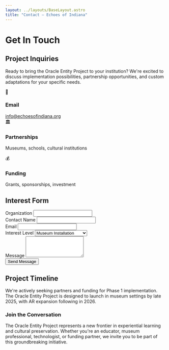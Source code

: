 ```yaml
---
layout: ../layouts/BaseLayout.astro
title: "Contact — Echoes of Indiana"
---
```



<NavBar />

<div class="max-w-4xl mx-auto px-4 py-16">

# Get In Touch

<div class="grid md:grid-cols-2 gap-12">

<div>

## Project Inquiries

Ready to bring the Oracle Entity Project to your institution? We're excited to discuss implementation possibilities, partnership opportunities, and custom adaptations for your specific needs.

<div class="space-y-6 mt-8">
  <div class="flex items-center space-x-4">
    <div class="w-12 h-12 bg-brand-teal/20 rounded-full flex items-center justify-center">
      <span class="text-brand-teal text-xl">📧</span>
    </div>
    <div>
      <h3 class="font-bold text-brand-teal">Email</h3>
      <a href="mailto:info@echoesofindiana.org" class="text-brand-amber hover:text-brand-magenta transition-colors">
        info@echoesofindiana.org
      </a>
    </div>
  </div>
  
  <div class="flex items-center space-x-4">
    <div class="w-12 h-12 bg-brand-magenta/20 rounded-full flex items-center justify-center">
      <span class="text-brand-magenta text-xl">🏛️</span>
    </div>
    <div>
      <h3 class="font-bold text-brand-magenta">Partnerships</h3>
      <p class="text-gray-300">Museums, schools, cultural institutions</p>
    </div>
  </div>
  
  <div class="flex items-center space-x-4">
    <div class="w-12 h-12 bg-brand-amber/20 rounded-full flex items-center justify-center">
      <span class="text-brand-amber text-xl">💰</span>
    </div>
    <div>
      <h3 class="font-bold text-brand-amber">Funding</h3>
      <p class="text-gray-300">Grants, sponsorships, investment</p>
    </div>
  </div>
</div>

</div>

<div class="bg-brand-navy/30 rounded-lg border border-brand-teal/20 p-6">

## Interest Form

<!--
Embedded Google Form would go here:
<iframe src="https://docs.google.com/forms/d/e/YOUR_FORM_ID/viewform?embedded=true" width="100%" height="600" frameborder="0" marginheight="0" marginwidth="0">Loading…</iframe>
-->

<form class="space-y-4">
  <div>
    <label class="block text-sm font-medium text-brand-teal mb-2">Organization</label>
    <input type="text" class="w-full px-3 py-2 bg-brand-navy border border-brand-teal/30 rounded focus:outline-none focus:border-brand-teal text-white" />
  </div>
  
  <div>
    <label class="block text-sm font-medium text-brand-teal mb-2">Contact Name</label>
    <input type="text" class="w-full px-3 py-2 bg-brand-navy border border-brand-teal/30 rounded focus:outline-none focus:border-brand-teal text-white" />
  </div>
  
  <div>
    <label class="block text-sm font-medium text-brand-teal mb-2">Email</label>
    <input type="email" class="w-full px-3 py-2 bg-brand-navy border border-brand-teal/30 rounded focus:outline-none focus:border-brand-teal text-white" />
  </div>
  
  <div>
    <label class="block text-sm font-medium text-brand-teal mb-2">Interest Level</label>
    <select class="w-full px-3 py-2 bg-brand-navy border border-brand-teal/30 rounded focus:outline-none focus:border-brand-teal text-white">
      <option>Museum Installation</option>
      <option>Educational Partnership</option>
      <option>Technology Licensing</option>
      <option>Custom Development</option>
      <option>Funding Opportunity</option>
    </select>
  </div>
  
  <div>
    <label class="block text-sm font-medium text-brand-teal mb-2">Message</label>
    <textarea rows="4" class="w-full px-3 py-2 bg-brand-navy border border-brand-teal/30 rounded focus:outline-none focus:border-brand-teal text-white resize-none"></textarea>
  </div>
  
  <button type="submit" class="w-full bg-brand-teal hover:bg-brand-magenta text-brand-navy font-bold py-3 px-4 rounded transition-colors">
    Send Message
  </button>
</form>

</div>

</div>

## Project Timeline

We're actively seeking partners and funding for Phase 1 implementation. The Oracle Entity Project is designed to launch in museum settings by late 2025, with AR expansion following in 2026.

<div class="mt-12 p-6 bg-gradient-to-r from-brand-teal/10 to-brand-magenta/10 rounded-lg border border-brand-teal/20">
  <h3 class="text-xl font-bold mb-4 bg-gradient-to-r from-brand-teal to-brand-magenta bg-clip-text text-transparent">
    Join the Conversation
  </h3>
  <p class="text-gray-300 leading-relaxed">
    The Oracle Entity Project represents a new frontier in experiential learning and cultural preservation. 
    Whether you're an educator, museum professional, technologist, or funding partner, we invite you to be part of this groundbreaking initiative.
  </p>
</div>

</div>